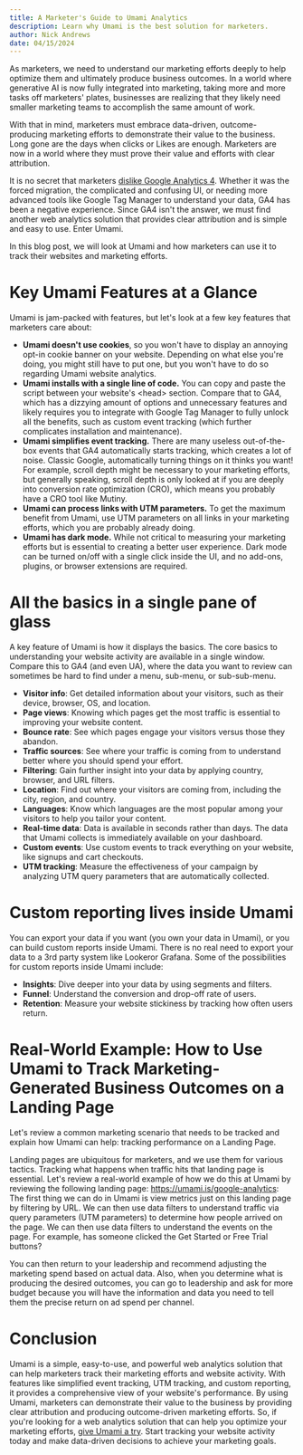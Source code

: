 ```yaml
---
title: A Marketer's Guide to Umami Analytics
description: Learn why Umami is the best solution for marketers.
author: Nick Andrews
date: 04/15/2024
---
```


As marketers, we need to understand our marketing efforts deeply to help optimize them and ultimately produce business outcomes.
In a world where generative AI is now fully integrated into marketing, taking more and more tasks off marketers' plates, businesses are
realizing that they likely need smaller marketing teams to accomplish the same amount of work.

With that in mind, marketers must embrace data-driven, outcome-producing marketing efforts to demonstrate their value to the business.
Long gone are the days when clicks or Likes are enough. Marketers are now in a world where they must prove their value and efforts with
clear attribution.

It is no secret that marketers [dislike Google Analytics 4](https://searchengineland.com/google-analytics-4-we-hate-428942). Whether it was the forced migration, the complicated and confusing UI, or
needing more advanced tools like Google Tag Manager to understand your data, GA4 has been a negative experience. Since GA4 isn't the answer,
we must find another web analytics solution that provides clear attribution and is simple and easy to use. Enter Umami.

In this blog post, we will look at Umami and how marketers can use it to track their websites and marketing efforts.

# Key Umami Features at a Glance

Umami is jam-packed with features, but let's look at a few key features that marketers care about:

- **Umami doesn't use cookies**, so you won't have to display an annoying opt-in cookie banner on your website. Depending on what else you're doing, you might still have to put one, but you won't have to do so regarding Umami website analytics.
- **Umami installs with a single line of code.** You can copy and paste the script between your website's &lt;head&gt; section. Compare that to GA4, which has a dizzying amount of options and unnecessary features and likely requires you to integrate with Google Tag Manager to fully unlock all the benefits, such as custom event tracking (which further complicates installation and maintenance).
- **Umami simplifies event tracking.** There are many useless out-of-the-box events that GA4 automatically starts tracking, which creates a lot of noise. Classic Google, automatically turning things on it thinks you want! For example, scroll depth might be necessary to your marketing efforts, but generally speaking, scroll depth is only looked at if you are deeply into conversion rate optimization (CRO), which means you probably have a CRO tool like Mutiny.
- **Umami can process links with UTM parameters.** To get the maximum benefit from Umami, use UTM parameters on all links in your marketing efforts, which you are probably already doing.
- **Umami has dark mode.** While not critical to measuring your marketing efforts but is essential to creating a better user experience. Dark mode can be turned on/off with a single click inside the UI, and no add-ons, plugins, or browser extensions are required.

# All the basics in a single pane of glass

A key feature of Umami is how it displays the basics. The core basics to understanding your website activity are available in a single window.
Compare this to GA4 (and even UA), where the data you want to review can sometimes be hard to find under a menu, sub-menu, or sub-sub-menu.

- **Visitor info**: Get detailed information about your visitors, such as their device, browser, OS, and location.
- **Page views**: Knowing which pages get the most traffic is essential to improving your website content.
- **Bounce rate**: See which pages engage your visitors versus those they abandon.
- **Traffic sources**: See where your traffic is coming from to understand better where you should spend your effort.
- **Filtering**: Gain further insight into your data by applying country, browser, and URL filters.
- **Location**: Find out where your visitors are coming from, including the city, region, and country.
- **Languages**: Know which languages are the most popular among your visitors to help you tailor your content.
- **Real-time data**: Data is available in seconds rather than days. The data that Umami collects is immediately available on your dashboard.
- **Custom events**: Use custom events to track everything on your website, like signups and cart checkouts.
- **UTM tracking**: Measure the effectiveness of your campaign by analyzing UTM query parameters that are automatically collected.

# Custom reporting lives inside Umami

You can export your data if you want (you own your data in Umami), or you can build custom reports inside Umami. There is no real need to
export your data to a 3rd party system like Lookeror Grafana. Some of the possibilities for custom reports inside Umami include:

- **Insights**: Dive deeper into your data by using segments and filters.
- **Funnel**: Understand the conversion and drop-off rate of users.
- **Retention**: Measure your website stickiness by tracking how often users return.

# Real-World Example: How to Use Umami to Track Marketing-Generated Business Outcomes on a Landing Page

Let's review a common marketing scenario that needs to be tracked and explain how Umami can help: tracking performance on a Landing Page.

Landing pages are ubiquitous for marketers, and we use them for various tactics. Tracking what happens when traffic hits that landing page is
essential. Let's review a real-world example of how we do this at Umami by reviewing the following landing page: https://umami.is/google-analytics:
The first thing we can do in Umami is view metrics just on this landing page by filtering by URL.
We can then use data filters to understand traffic via query parameters (UTM parameters) to determine how people arrived on the page.
We can then use data filters to understand the events on the page. For example, has someone clicked the Get Started or Free Trial buttons?

You can then return to your leadership and recommend adjusting the marketing spend based on actual data. Also, when you determine what is
producing the desired outcomes, you can go to leadership and ask for more budget because you will have the information and data you need to
tell them the precise return on ad spend per channel.

# Conclusion

Umami is a simple, easy-to-use, and powerful web analytics solution that can help marketers track their marketing efforts and website activity.
With features like simplified event tracking, UTM tracking, and custom reporting, it provides a comprehensive view of your website's performance.
By using Umami, marketers can demonstrate their value to the business by providing clear attribution and producing outcome-driven marketing efforts.
So, if you're looking for a web analytics solution that can help you optimize your marketing efforts, [give Umami a try](https://cloud.umami.is/signup?utm_source=umami-internal&utm_medium=blog&utm_campaign=marketers-guide-to-umami-analytics).
Start tracking your website activity today and make data-driven decisions to achieve your marketing goals.
